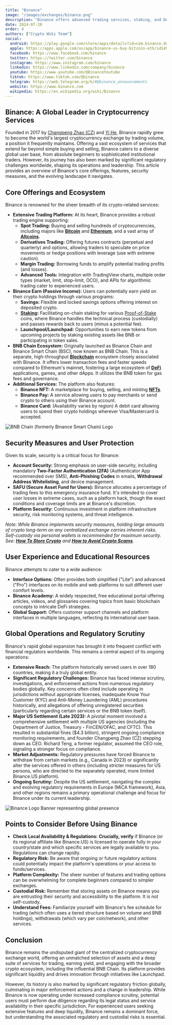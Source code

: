```yaml
---
title: "Binance"
image: "/images/exchanges/binance.png"
description: "Binance offers advanced trading services, staking, and DeFi opportunities, making it a global leader in crypto."
date: 2024-07-20
order: 4
authors: ["Crypto Wiki Team"]
social:
  android: https://play.google.com/store/apps/details?id=com.binance.dev
  apple: https://apps.apple.com/us/app/binance-us-buy-bitcoin-eth/id1492670702
  facebook: https://www.facebook.com/binance
  twitter: https://twitter.com/binance
  instagram: https://www.instagram.com/binance
  linkedin: https://www.linkedin.com/company/binance
  youtube: https://www.youtube.com/@BinanceYoutube
  tiktok: https://www.tiktok.com/@binance
  telegram: https://web.telegram.org/k/#@binance_announcements
  website: https://www.binance.com
  wikipedia: https://en.wikipedia.org/wiki/Binance
---
```


## **Binance: A Global Leader in Cryptocurrency Services**

Founded in 2017 by [Changpeng Zhao (CZ)](/crypto-ogs/changpeng-zhao) and [Yi He](/crypto-ogs/yi-he), Binance rapidly grew to become the world's largest cryptocurrency exchange by trading volume, a position it frequently maintains. Offering a vast ecosystem of services that extend far beyond simple buying and selling, Binance caters to a diverse global user base, from absolute beginners to sophisticated institutional traders. However, its journey has also been marked by significant regulatory challenges worldwide, shaping its operations and leadership. This article provides an overview of Binance's core offerings, features, security measures, and the evolving landscape it navigates.

## **Core Offerings and Ecosystem**

Binance is renowned for the sheer breadth of its crypto-related services:

- **Extensive Trading Platform:** At its heart, Binance provides a robust trading engine supporting:
  - **Spot Trading:** Buying and selling hundreds of cryptocurrencies, including majors like **[Bitcoin](/posts/what-is-bitcoin)** and **[Ethereum](/posts/what-is-ethereum)**, and a vast array of **[Altcoins](/posts/what-are-altcoins)**.
  - **Derivatives Trading:** Offering futures contracts (perpetual and quarterly) and options, allowing traders to speculate on price movements or hedge positions with leverage (use with extreme caution).
  - **Margin Trading:** Borrowing funds to amplify potential trading profits (and losses).
  - **Advanced Tools:** Integration with TradingView charts, multiple order types (market, limit, stop-limit, OCO), and APIs for algorithmic trading cater to experienced users.
- **Binance Earn (Passive Income):** Users can potentially earn yield on their crypto holdings through various programs:
  - **Savings:** Flexible and locked savings options offering interest on deposited crypto.
  - **[Staking](/posts/crypto-staking):** Facilitating on-chain staking for various [Proof-of-Stake](/posts/what-is-proof-of-stake) coins, where Binance handles the technical process (custodially) and passes rewards back to users (minus a potential fee).
  - **Launchpool/Launchpad:** Opportunities to earn new tokens from upcoming projects by staking existing assets like BNB or participating in token sales.
- **BNB Chain Ecosystem:** Originally launched as Binance Chain and Binance Smart Chain (BSC), now known as BNB Chain. This is a separate, high-throughput **[Blockchain](/posts/what-is-blockchain)** ecosystem closely associated with Binance. It offers lower transaction fees and faster speeds compared to Ethereum's mainnet, fostering a large ecosystem of **[DeFi](/posts/what-is-defi)** applications, games, and other dApps. It utilizes the BNB token for gas fees and governance.
- **Additional Services:** The platform also features:
  - **Binance NFT:** A marketplace for buying, selling, and minting **[NFTs](/posts/are-nfts-dead)**.
  - **Binance Pay:** A service allowing users to pay merchants or send crypto to others using their Binance account.
  - **Binance Card:** (Availability varies by region) A debit card allowing users to spend their crypto holdings wherever Visa/Mastercard is accepted.

![BNB Chain (formerly Binance Smart Chain) Logo](/images/posts/binance-smart-chain.png)

## **Security Measures and User Protection**

Given its scale, security is a critical focus for Binance:

- **Account Security:** Strong emphasis on user-side security, including mandatory **Two-Factor Authentication (2FA)** (Authenticator App recommended over SMS), **Anti-Phishing Codes** in emails, **Withdrawal Address Whitelisting**, and device management.
- **SAFU (Secure Asset Fund for Users):** Binance allocates a percentage of trading fees to this emergency insurance fund. It's intended to cover user losses in extreme cases, such as a platform hack, though the exact conditions and coverage limits are at Binance's discretion.
- **Platform Security:** Continuous investment in platform infrastructure security, risk monitoring systems, and threat intelligence.

*Note: While Binance implements security measures, holding large amounts of crypto long-term on *any* centralized exchange carries inherent risks. Self-custody via personal wallets is recommended for maximum security. See: **[How To Store Crypto](/posts/how-to-store-crypto)** and **[How to Avoid Crypto Scams](/posts/how-to-avoid-crypto-scams)**.*

## **User Experience and Educational Resources**

Binance attempts to cater to a wide audience:

- **Interface Options:** Often provides both simplified ("Lite") and advanced ("Pro") interfaces on its mobile and web platforms to suit different user comfort levels.
- **Binance Academy:** A widely respected, free educational portal offering articles, videos, and glossaries covering topics from basic blockchain concepts to intricate DeFi strategies.
- **Global Support:** Offers customer support channels and platform interfaces in multiple languages, reflecting its international user base.

## **Global Operations and Regulatory Scrutiny**

Binance's rapid global expansion has brought it into frequent conflict with financial regulators worldwide. This remains a central aspect of its ongoing operations:

- **Extensive Reach:** The platform historically served users in over 180 countries, making it a truly global entity.
- **Significant Regulatory Challenges:** Binance has faced intense scrutiny, investigations, and enforcement actions from numerous regulatory bodies globally. Key concerns often cited include operating in jurisdictions without appropriate licenses, inadequate Know Your Customer (KYC) and Anti-Money Laundering (AML) procedures historically, and allegations of offering unregistered securities (particularly regarding certain services or the BNB token itself).
- **Major US Settlement (Late 2023):** A pivotal moment involved a comprehensive settlement with multiple US agencies (including the Department of Justice, Treasury - FinCEN/OFAC, and CFTC). This resulted in substantial fines ($4.3 billion), stringent ongoing compliance monitoring requirements, and founder Changpeng Zhao (CZ) stepping down as CEO. Richard Teng, a former regulator, assumed the CEO role, signaling a stronger focus on compliance.
- **Market Adjustments:** Regulatory pressures have forced Binance to withdraw from certain markets (e.g., Canada in 2023) or significantly alter the services offered in others (including stricter measures for US persons, who are directed to the separately operated, more limited Binance.US platform).
- **Ongoing Scrutiny:** Despite the US settlement, navigating the complex and evolving regulatory requirements in Europe (MiCA framework), Asia, and other regions remains a primary operational challenge and focus for Binance under its current leadership.

![Binance Logo Banner representing global presence](/images/posts/binance-banner.png)

## **Points to Consider Before Using Binance**

- **Check Local Availability & Regulations:** **Crucially, verify** if Binance (or its regional affiliate like Binance.US) is licensed to operate fully in your country/state and which specific services are legally available to you. Regulations can change rapidly.
- **Regulatory Risk:** Be aware that ongoing or future regulatory actions could potentially impact the platform's operations or your access to funds/services.
- **Platform Complexity:** The sheer number of features and trading options can be overwhelming for complete beginners compared to simpler exchanges.
- **Custodial Risk:** Remember that storing assets on Binance means you are entrusting their security and accessibility to the platform. It is not self-custody.
- **Understand Fees:** Familiarize yourself with Binance's fee schedule for trading (which often uses a tiered structure based on volume and BNB holdings), withdrawals (which vary per coin/network), and other services.

## **Conclusion**

Binance remains the undisputed giant of the centralized cryptocurrency exchange world, offering an unmatched selection of assets and a deep suite of services for trading, earning yield, and engaging with the broader crypto ecosystem, including the influential BNB Chain. Its platform provides significant liquidity and drives innovation through initiatives like Launchpad.

However, its history is also marked by significant regulatory friction globally, culminating in major enforcement actions and a change in leadership. While Binance is now operating under increased compliance scrutiny, potential users must perform due diligence regarding its legal status and service availability in their specific jurisdiction. For experienced users seeking extensive features and deep liquidity, Binance remains a dominant force, but understanding the associated regulatory and custodial risks is essential.

